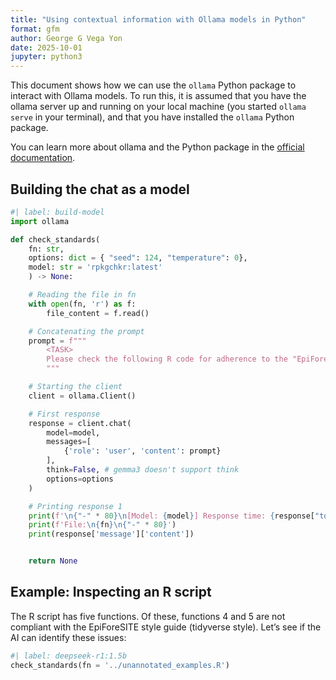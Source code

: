 ```yaml
---
title: "Using contextual information with Ollama models in Python"
format: gfm
author: George G Vega Yon
date: 2025-10-01
jupyter: python3
---
```


This document shows how we can use the `ollama` Python package to interact with Ollama models. To run this, it is assumed that you have the ollama server up and running on your local machine (you started `ollama serve` in your terminal), and that you have installed the `ollama` Python package. 

You can learn more about ollama and the Python package in the [official documentation](https://ollama.com/docs).

## Building the chat as a model

```python
#| label: build-model
import ollama

def check_standards(
    fn: str,
    options: dict = { "seed": 124, "temperature": 0},
    model: str = 'rpkgchkr:latest'
    ) -> None:

    # Reading the file in fn
    with open(fn, 'r') as f:
        file_content = f.read()

    # Concatenating the prompt
    prompt = f"""
        <TASK>
        Please check the following R code for adherence to the "EpiForeSITE style". Use the following points to guide the structure of your review: (a) Check function by function looking into coding style; (b) Do not make any evaluation about possible bugs or other issues that are not included in the "EpiForeSITE style" guide; (c) For each function, provide an overall adherence score (0-100) and a list of issues found. If no issues are found, say "No issues found"; (d) Keep the evaluation concise and to the point. I don't need you to explain the style guide, just point out the issues.\n</TASK>\n:<FILE>\n{file_content}\n</FILE>
        """

    # Starting the client
    client = ollama.Client()

    # First response
    response = client.chat(
        model=model,
        messages=[
            {'role': 'user', 'content': prompt}
        ],
        think=False, # gemma3 doesn't support think
        options=options
    )

    # Printing response 1
    print(f'\n{"-" * 80}\n[Model: {model}] Response time: {response["total_duration"] / 1e9} seconds\n{"-" * 80}')
    print(f'File:\n{fn}\n{"-" * 80}')
    print(response['message']['content'])


    return None
```

## Example: Inspecting an R script

The R script has five functions. Of these, functions 4 and 5 are not compliant with the EpiForeSITE style guide (tidyverse style). Let's see if the AI can identify these issues:


```python
#| label: deepseek-r1:1.5b
check_standards(fn = '../unannotated_examples.R')
```
